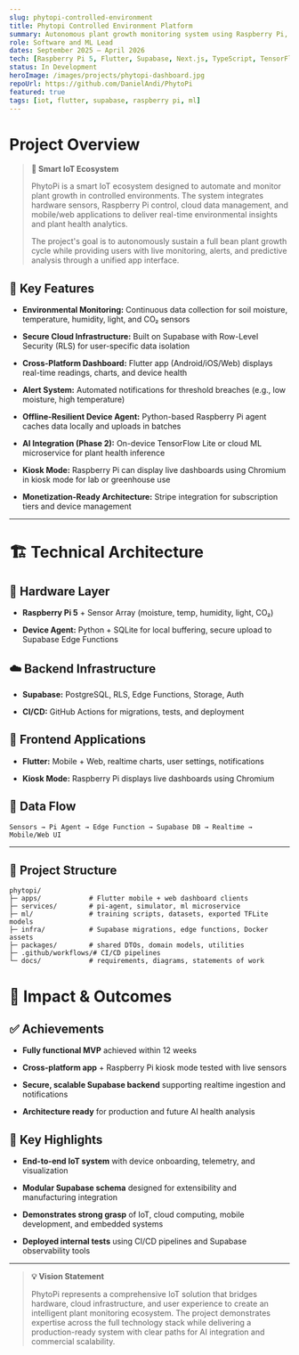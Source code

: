 ```yaml
---
slug: phytopi-controlled-environment
title: Phytopi Controlled Environment Platform
summary: Autonomous plant growth monitoring system using Raspberry Pi, Flutter apps, Supabase telemetry, and ML-based plant health insights.
role: Software and ML Lead
dates: September 2025 – April 2026
tech: [Raspberry Pi 5, Flutter, Supabase, Next.js, TypeScript, TensorFlow Lite, GitHub Actions]
status: In Development
heroImage: /images/projects/phytopi-dashboard.jpg
repoUrl: https://github.com/DanielAndi/PhytoPi
featured: true
tags: [iot, flutter, supabase, raspberry pi, ml]
---
```


# Project Overview

> **🌱 Smart IoT Ecosystem**
> 
> PhytoPi is a smart IoT ecosystem designed to automate and monitor plant growth in controlled environments. The system integrates hardware sensors, Raspberry Pi control, cloud data management, and mobile/web applications to deliver real-time environmental insights and plant health analytics.
> 
> The project's goal is to autonomously sustain a full bean plant growth cycle while providing users with live monitoring, alerts, and predictive analysis through a unified app interface.

## 🎯 Key Features

- **Environmental Monitoring:** Continuous data collection for soil moisture, temperature, humidity, light, and CO₂ sensors

- **Secure Cloud Infrastructure:** Built on Supabase with Row-Level Security (RLS) for user-specific data isolation

- **Cross-Platform Dashboard:** Flutter app (Android/iOS/Web) displays real-time readings, charts, and device health

- **Alert System:** Automated notifications for threshold breaches (e.g., low moisture, high temperature)

- **Offline-Resilient Device Agent:** Python-based Raspberry Pi agent caches data locally and uploads in batches

- **AI Integration (Phase 2):** On-device TensorFlow Lite or cloud ML microservice for plant health inference

- **Kiosk Mode:** Raspberry Pi can display live dashboards using Chromium in kiosk mode for lab or greenhouse use

- **Monetization-Ready Architecture:** Stripe integration for subscription tiers and device management

---

# 🏗️ Technical Architecture

## 🔧 Hardware Layer

- **Raspberry Pi 5** + Sensor Array (moisture, temp, humidity, light, CO₂)

- **Device Agent:** Python + SQLite for local buffering, secure upload to Supabase Edge Functions

## ☁️ Backend Infrastructure

- **Supabase:** PostgreSQL, RLS, Edge Functions, Storage, Auth

- **CI/CD:** GitHub Actions for migrations, tests, and deployment

## 📱 Frontend Applications

- **Flutter:** Mobile + Web, realtime charts, user settings, notifications

- **Kiosk Mode:** Raspberry Pi displays live dashboards using Chromium

## 🔄 Data Flow

```
Sensors → Pi Agent → Edge Function → Supabase DB → Realtime → Mobile/Web UI
```

---

## 📁 Project Structure

```
phytopi/
├─ apps/            # Flutter mobile + web dashboard clients
├─ services/        # pi-agent, simulator, ml microservice
├─ ml/              # training scripts, datasets, exported TFLite models
├─ infra/           # Supabase migrations, edge functions, Docker assets
├─ packages/        # shared DTOs, domain models, utilities
├─ .github/workflows/# CI/CD pipelines
└─ docs/            # requirements, diagrams, statements of work
```

# 🎯 Impact & Outcomes

## ✅ Achievements

- **Fully functional MVP** achieved within 12 weeks

- **Cross-platform app** + Raspberry Pi kiosk mode tested with live sensors

- **Secure, scalable Supabase backend** supporting realtime ingestion and notifications

- **Architecture ready** for production and future AI health analysis

## 🌟 Key Highlights

- **End-to-end IoT system** with device onboarding, telemetry, and visualization

- **Modular Supabase schema** designed for extensibility and manufacturing integration

- **Demonstrates strong grasp** of IoT, cloud computing, mobile development, and embedded systems

- **Deployed internal tests** using CI/CD pipelines and Supabase observability tools

---

> **💡 Vision Statement**
> 
> PhytoPi represents a comprehensive IoT solution that bridges hardware, cloud infrastructure, and user experience to create an intelligent plant monitoring ecosystem. The project demonstrates expertise across the full technology stack while delivering a production-ready system with clear paths for AI integration and commercial scalability.